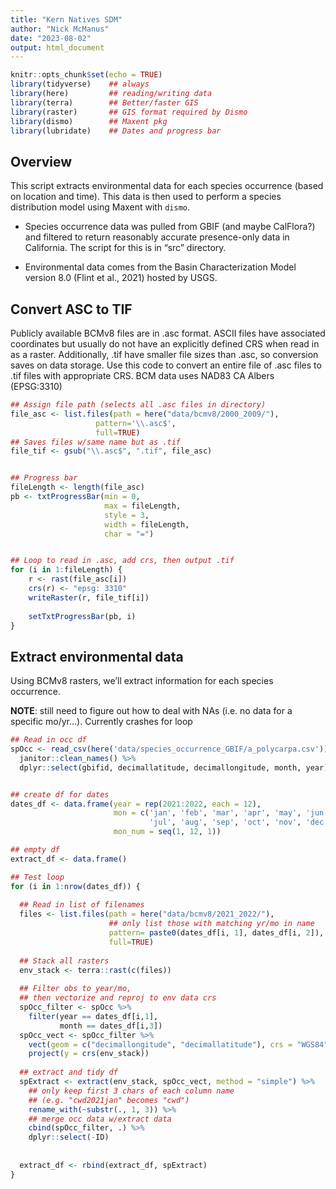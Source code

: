 ```yaml
---
title: "Kern Natives SDM"
author: "Nick McManus"
date: "2023-08-02"
output: html_document
---
```


```r
knitr::opts_chunk$set(echo = TRUE)
library(tidyverse)    ## always
library(here)         ## reading/writing data
library(terra)        ## Better/faster GIS
library(raster)       ## GIS format required by Dismo
library(dismo)        ## Maxent pkg
library(lubridate)    ## Dates and progress bar
```


## Overview

This script extracts environmental data for each species occurrence (based on location and time). This data is then used to perform a species distribution model using Maxent with `dismo`.

*   Species occurrence data was pulled from GBIF (and maybe CalFlora?) and filtered to return reasonably accurate presence-only data in California. The script for this is in "src" directory.

*   Environmental data comes from the Basin Characterization Model version 8.0 (Flint et al., 2021) hosted by USGS. 



## Convert ASC to TIF

Publicly available BCMv8 files are in .asc format. ASCII files have associated coordinates but usually do not have an explicitly defined CRS when read in as a raster. Additionally, .tif have smaller file sizes than .asc, so conversion saves on data storage. Use this code to convert an entire file of .asc files to .tif files with appropriate CRS. BCM data uses NAD83 CA Albers (EPSG:3310)
```r
## Assign file path (selects all .asc files in directory)
file_asc <- list.files(path = here("data/bcmv8/2000_2009/"), 
                   pattern='\\.asc$', 
                   full=TRUE)
## Saves files w/same name but as .tif
file_tif <- gsub("\\.asc$", ".tif", file_asc)


## Progress bar
fileLength <- length(file_asc)
pb <- txtProgressBar(min = 0,
                     max = fileLength,
                     style = 3,
                     width = fileLength,
                     char = "=")


## Loop to read in .asc, add crs, then output .tif
for (i in 1:fileLength) {
    r <- rast(file_asc[i])
    crs(r) <- "epsg: 3310"
    writeRaster(r, file_tif[i])
    
    setTxtProgressBar(pb, i)
}
```



## Extract environmental data


Using BCMv8 rasters, we'll extract information for each species occurrence.

**NOTE**: still need to figure out how to deal with NAs (i.e. no data for a specific mo/yr...). Currently crashes for loop
```r
## Read in occ df
spOcc <- read_csv(here('data/species_occurrence_GBIF/a_polycarpa.csv')) %>% 
  janitor::clean_names() %>% 
  dplyr::select(gbifid, decimallatitude, decimallongitude, month, year)


## create df for dates
dates_df <- data.frame(year = rep(2021:2022, each = 12), 
                       mon = c('jan', 'feb', 'mar', 'apr', 'may', 'jun',
                               'jul', 'aug', 'sep', 'oct', 'nov', 'dec'),
                       mon_num = seq(1, 12, 1))

## empty df
extract_df <- data.frame()

## Test loop
for (i in 1:nrow(dates_df)) {
  
  ## Read in list of filenames
  files <- list.files(path = here("data/bcmv8/2021_2022/"), 
                      ## only list those with matching yr/mo in name
                      pattern= paste0(dates_df[i, 1], dates_df[i, 2]), 
                      full=TRUE)
  
  ## Stack all rasters
  env_stack <- terra::rast(c(files))
  
  ## Filter obs to year/mo,
  ## then vectorize and reproj to env data crs
  spOcc_filter <- spOcc %>% 
    filter(year == dates_df[i,1],
           month == dates_df[i,3])
  spOcc_vect <- spOcc_filter %>% 
    vect(geom = c("decimallongitude", "decimallatitude"), crs = "WGS84") %>% 
    project(y = crs(env_stack))
  
  ## extract and tidy df
  spExtract <- extract(env_stack, spOcc_vect, method = "simple") %>%
    ## only keep first 3 chars of each column name
    ## (e.g. "cwd2021jan" becomes "cwd")
    rename_with(~substr(., 1, 3)) %>% 
    ## merge occ data w/extract data
    cbind(spOcc_filter, .) %>% 
    dplyr::select(-ID)
  
  
  extract_df <- rbind(extract_df, spExtract)
}


```

